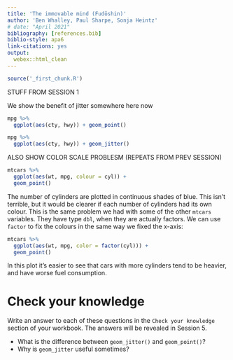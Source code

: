 ```yaml
---
title: 'The immovable mind (Fudōshin)'
author: 'Ben Whalley, Paul Sharpe, Sonja Heintz'
# date: "April 2021"
bibliography: [references.bib]
biblio-style: apa6
link-citations: yes
output:
  webex::html_clean
---
```



```r
source('_first_chunk.R')
```



<!-- 4.	Evidence 2 – correlations -->
<!-- -	Scatter plot -->
<!-- -	Effect sizes shown in scatter plots (make it a quiz* and/or use http://guessthecorrelation.com ) -->
<!-- -	Bayesian evidence for a correlation -->
<!-- -	Colouring a scatterplot*† -->
<!-- -	Smoothed line plot*† -->




STUFF FROM SESSION 1

We show the benefit of jitter somewhere here now

<!-- he points on the scatter plot are 'jittered' to avoid -->
<!-- overplotting, making the output easier to read. -->

```r
mpg %>% 
  ggplot(aes(cty, hwy)) + geom_point()

mpg %>% 
  ggplot(aes(cty, hwy)) + geom_jitter()
```









ALSO SHOW COLOR SCALE PROBLESM (REPEATS FROM PREV SESSION)

```r
mtcars %>%
  ggplot(aes(wt, mpg, colour = cyl)) +
  geom_point()
```

The number of cylinders are plotted in continuous shades of blue. This isn't terrible, but it would be clearer if each
number of cylinders had its own colour. This is the same problem we had with some of the other `mtcars` variables. They
have type `dbl`, when they are actually factors. We can use `factor` to fix the colours in the same way we fixed the
x-axis:

```r
mtcars %>%
  ggplot(aes(wt, mpg, color = factor(cyl))) +
  geom_point()
```

In this plot it's easier to see that cars with more cylinders tend to be heavier, and have worse fuel consumption.

# Check your knowledge

Write an answer to each of these questions in the `Check your knowledge` section of your workbook. The answers will be
revealed in Session 5.

- What is the difference between `geom_jitter()` and `geom_point()`? 
- Why is `geom_jitter` useful sometimes?


